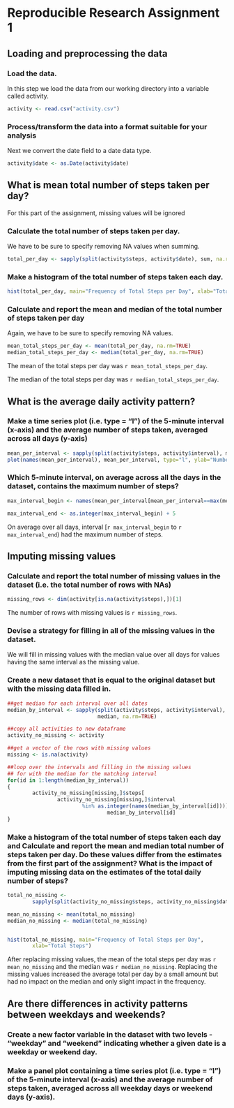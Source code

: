 # Reproducible Research Assignment 1

## Loading and preprocessing the data

### Load the data.

In this step we load the data from our working directory into a variable called activity.  

```r
activity <- read.csv("activity.csv")
```

### Process/transform the data into a format suitable for your analysis

Next we convert the date field to a date data type.

```r
activity$date <- as.Date(activity$date)
```


## What is mean total number of steps taken per day?

For this part of the assignment, missing values will be ignored

### Calculate the total number of steps taken per day.

We have to be sure to specify removing NA values when summing.

```r
total_per_day <- sapply(split(activity$steps, activity$date), sum, na.rm=TRUE)
```

### Make a histogram of the total number of steps taken each day.

```r
hist(total_per_day, main="Frequency of Total Steps per Day", xlab="Total Steps")
```

### Calculate and report the mean and median of the total number of steps taken per day

Again, we have to be sure to specify removing NA values. 

```r

mean_total_steps_per_day <- mean(total_per_day, na.rm=TRUE)
median_total_steps_per_day <- median(total_per_day, na.rm=TRUE)

```

The mean of the total steps per day was `r mean_total_steps_per_day`.

The median of the total steps per day was `r median_total_steps_per_day`.

## What is the average daily activity pattern?

### Make a time series plot (i.e. type = "l") of the 5-minute interval (x-axis) and the average number of steps taken, averaged across all days (y-axis)

```r
mean_per_interval <- sapply(split(activity$steps, activity$interval), mean, na.rm=TRUE)
plot(names(mean_per_interval), mean_per_interval, type="l", ylab="Number of Steps", xlab="Interval")

```

### Which 5-minute interval, on average across all the days in the dataset, contains the maximum number of steps?

```r

max_interval_begin <- names(mean_per_interval[mean_per_interval==max(mean_per_interval)])

max_interval_end <- as.integer(max_interval_begin) + 5

```

On average over all days, interval [`r max_interval_begin` to 
`r max_interval_end`) had the maximum number of steps.

## Imputing missing values

### Calculate and report the total number of missing values in the dataset (i.e. the total number of rows with NAs)

```r
missing_rows <- dim(activity[is.na(activity$steps),])[1]
```

The number of rows with missing values is `r missing_rows`.

### Devise a strategy for filling in all of the missing values in the dataset.

We will fill in missing values with the median value over all days for values having the same interval as the missing value.

### Create a new dataset that is equal to the original dataset but with the missing data filled in.

```r

##get median for each interval over all dates
median_by_interval <- sapply(split(activity$steps, activity$interval), 
                             median, na.rm=TRUE)

##copy all activities to new dataframe 
activity_no_missing <- activity

##get a vector of the rows with missing values
missing <- is.na(activity)

##loop over the intervals and filling in the missing values
## for with the median for the matching interval
for(id in 1:length(median_by_interval))
{
        activity_no_missing[missing,]$steps[
                activity_no_missing[missing,]$interval 
                        %in% as.integer(names(median_by_interval[id]))] <- 
                                median_by_interval[id]
}

```

### Make a histogram of the total number of steps taken each day and Calculate and report the mean and median total number of steps taken per day. Do these values differ from the estimates from the first part of the assignment? What is the impact of imputing missing data on the estimates of the total daily number of steps?

```r

total_no_missing <- 
        sapply(split(activity_no_missing$steps, activity_no_missing$date), sum)

mean_no_missing <- mean(total_no_missing)
median_no_missing <- median(total_no_missing)


hist(total_no_missing, main="Frequency of Total Steps per Day", 
        xlab="Total Steps")

```

After replacing missing values, the mean of the total steps per day was `r mean_no_missing` and the median was `r median_no_missing`.  Replacing the missing values increased the average total per day by a small amount but had no impact on the median and only slight impact in the frequency.

## Are there differences in activity patterns between weekdays and weekends?


### Create a new factor variable in the dataset with two levels - "weekday" and "weekend" indicating whether a given date is a weekday or weekend day.

### Make a panel plot containing a time series plot (i.e. type = "l") of the 5-minute interval (x-axis) and the average number of steps taken, averaged across all weekday days or weekend days (y-axis).